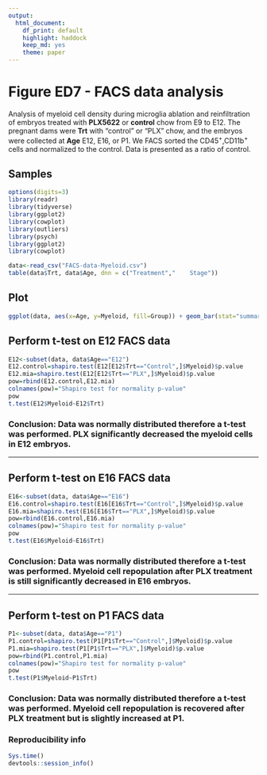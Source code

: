 ```yaml
---
output:
  html_document: 
    df_print: default
    highlight: haddock
    keep_md: yes
    theme: paper
---
```

# Figure ED7 - FACS data analysis
Analysis of myeloid cell density during microglia ablation and reinfiltration of embryos treated with **PLX5622** or **control** chow from E9 to E12. The pregnant dams were **Trt** with "control" or "PLX" chow, and the embryos were collected at **Age** E12, E16, or P1. We FACS sorted the CD45^+^,CD11b^+^ cells and normalized to the control. Data is presented as a ratio of control.

## Samples
```r
options(digits=3)
library(readr)
library(tidyverse)
library(ggplot2)
library(cowplot)
library(outliers)
library(psych)
library(ggplot2)
library(cowplot)

data<-read_csv("FACS-data-Myeloid.csv")
table(data$Trt, data$Age, dnn = c("Treatment","    Stage"))
```

## Plot
```r
ggplot(data, aes(x=Age, y=Myeloid, fill=Group)) + geom_bar(stat="summary", fun.y="mean",position="dodge",aes(fill=Group))+ stat_summary(fun.data=mean_se, geom="errorbar", width=0.25, position=position_dodge(width=0.9))+ geom_point(size=1.5,color="grey50", position=position_dodge(width = 0.9)) + labs(title="", y="% of Control", x="Stage Collected") + scale_fill_manual(values = c("black","black","black","cyan3","cyan3","cyan3"))
```

## Perform t-test on E12 FACS data
```r
E12<-subset(data, data$Age=="E12")
E12.control=shapiro.test(E12[E12$Trt=="Control",]$Myeloid)$p.value
E12.mia=shapiro.test(E12[E12$Trt=="PLX",]$Myeloid)$p.value
pow=rbind(E12.control,E12.mia)
colnames(pow)="Shapiro test for normality p-value"
pow
t.test(E12$Myeloid~E12$Trt)
```
### Conclusion: Data was normally distributed therefore a t-test was performed. PLX significantly decreased the myeloid cells in E12 embryos. 

***
## Perform t-test on E16 FACS data
```r
E16<-subset(data, data$Age=="E16")
E16.control=shapiro.test(E16[E16$Trt=="Control",]$Myeloid)$p.value
E16.mia=shapiro.test(E16[E16$Trt=="PLX",]$Myeloid)$p.value
pow=rbind(E16.control,E16.mia)
colnames(pow)="Shapiro test for normality p-value"
pow
t.test(E16$Myeloid~E16$Trt)
```
### Conclusion: Data was normally distributed therefore a t-test was performed. Myeloid cell repopulation after PLX treatment is still significantly decreased in E16 embryos. 
***

## Perform t-test on P1 FACS data
```r
P1<-subset(data, data$Age=="P1")
P1.control=shapiro.test(P1[P1$Trt=="Control",]$Myeloid)$p.value
P1.mia=shapiro.test(P1[P1$Trt=="PLX",]$Myeloid)$p.value
pow=rbind(P1.control,P1.mia)
colnames(pow)="Shapiro test for normality p-value"
pow
t.test(P1$Myeloid~P1$Trt)
```
### Conclusion: Data was normally distributed therefore a t-test was performed. Myeloid cell repopulation is recovered after PLX treatment but is slightly increased at P1. 

### Reproducibility info
```r
Sys.time()
devtools::session_info()
```